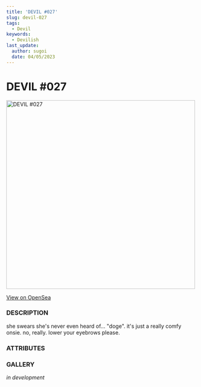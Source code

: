 ```yaml
---
title: 'DEVIL #027'
slug: devil-027
tags:
  - Devil
keywords:
  - Devilish
last_update:
  author: sugoi
  date: 04/05/2023
---
```



# DEVIL #027

<img src="https://nft-cdn.alchemy.com/eth-mainnet/770cb120f47cd48a74906f2a340bc66c" alt="DEVIL #027" width="500" />

[View on OpenSea](https://opensea.io/assets/ethereum/0x231EDa2D0E36E5254515B7625D1201f7b4617cf4/28)

### DESCRIPTION

she swears she's never even heard of... "doge". it's just a really comfy onsie. no, really. lower your eyebrows please.

### ATTRIBUTES

<AttributeTag traitType="HUMANITY" value="HIGH" />
<AttributeTag traitType="NATURE" value="MUCH EXCITE SUCH WOW" />
<AttributeTag traitType="TYPE" value="DEVIL" />
<AttributeTag traitType="SUBTYPE" value="IMP" />


### GALLERY

*in development*

